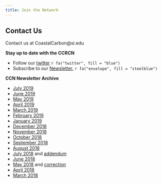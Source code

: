 ```yaml
---
title: Join the Network
---
```


## Contact Us

Contact us at CoastalCarbon@si.edu

**Stay up to date with the CCRCN**

-   Follow our [twitter](https://twitter.com/coastalcarbon) `r fa("twitter", fill = "blue")`
-   Subscribe to our [Newsletter.](https://serc.us3.list-manage.com/subscribe?u=af8134afadeb9e6ccf2e10d07&id=28668d9617) `r fa("envelope", fill = "steelblue")`

**CCN Newsletter Archive**

-   [July 2019](https://us3.campaign-archive.com/?u=af8134afadeb9e6ccf2e10d07&id=ba4c6a2843)
-   [June 2019](https://mailchi.mp/b070a131b16c/coastal-carbon-rcn-may-updates-3124911?e=%5BUNIQID%5D)\
-   [May 2019](https://mailchi.mp/29f70cf76ff0/coastal-carbon-rcn-may-updates?e=%5BUNIQID%5D)\
-   [April 2019](https://mailchi.mp/78c4e9b20310/coastal-carbon-rcn-april-updates?e=%5BUNIQID%5D)\
-   [March 2019](https://mailchi.mp/3d3c5289da41/coastal-carbon-rcn-march-updates?e=%5BUNIQID%5D)\
-   [February 2019](https://mailchi.mp/2ffbefe551c5/coastal-carbon-rcn-feb-updates?e=3dc32f61d7)\
-   [January 2019](https://mailchi.mp/d4fad8ae525b/coastal-carbon-rcn-jan-updates)\
-   [December 2018](https://mailchi.mp/749bb6fc77f4/reminder-tonight-ccrcn-agu-town-hall)\
-   [November 2018](https://mailchi.mp/e0a9bcb4b17c/coastal-carbon-rcn-november-updates)\
-   [October 2018](https://mailchi.mp/dc13b79c9d90/coastal-carbon-rcn-oct-updates)\
-   [September 2018](https://mailchi.mp/70475e459e4c/coastal-carbon-rcn-sept-updates)\
-   [August 2018](https://mailchi.mp/11cc95d06f5f/coastal-carbon-rcn-aug-updates)\
-   [July 2018](https://mailchi.mp/6bdffa4a4a66/coastal-carbon-rcn-july-updates-workshops-and-soils-data) and [addendum](https://mailchi.mp/a5b1703b726b/july-ccrcn-addendum-agu-sessions)
-   [June 2018](https://mailchi.mp/2a14649fd2cc/june-announcements-apply-for-a-working-group)\
-   [May 2018](https://mailchi.mp/9b6398000e60/may-announcements-a-call-to-action) and [correction](http://mailchi.mp/e1d896b10ee1/correction-for-call-to-actioncorrection)
-   [April 2018](https://mailchi.mp/9ca203022b18/24-hours-left-for-public-comment)\
-   [March 2018](https://mailchi.mp/4246ff17c5fa/public-comment-open-for-governance-and-data-management-documents)
